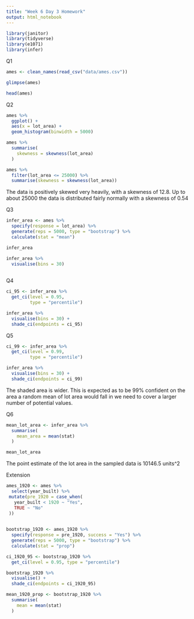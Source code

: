 ```yaml
---
title: "Week 6 Day 3 Homework"
output: html_notebook
---
```


```r
library(janitor)
library(tidyverse)
library(e1071)
library(infer)
```

Q1 

```r
ames <- clean_names(read_csv("data/ames.csv"))
```

```r
glimpse(ames)

head(ames)
```


Q2

```r
ames %>% 
  ggplot() +
  aes(x = lot_area) +
  geom_histogram(binwidth = 5000)
```

```r
ames %>% 
  summarise(
    skewness = skewness(lot_area)
  )
```
```r
ames %>% 
  filter(lot_area <= 25000) %>% 
  summarise(skewness = skewness(lot_area))
```

The data is positively skewed very heavily, with a skewness of 12.8. Up to about
25000 the data is distributed fairly normally with a skewness of 0.54


Q3

```r

infer_area <- ames %>%
  specify(response = lot_area) %>% 
  generate(reps = 5000, type = "bootstrap") %>% 
  calculate(stat = "mean")

infer_area

```

```r
infer_area %>% 
  visualise(bins = 30)
  
```


Q4


```r
ci_95 <- infer_area %>% 
  get_ci(level = 0.95,
         type = "percentile")
```


```r
infer_area %>% 
  visualise(bins = 30) +
  shade_ci(endpoints = ci_95)
```


Q5

```r
ci_99 <- infer_area %>% 
  get_ci(level = 0.99,
         type = "percentile")
```


```r
infer_area %>% 
  visualise(bins = 30) +
  shade_ci(endpoints = ci_99)
```

The shaded area is wider. This is expected as to be 99% confident on the area a 
random mean of lot area would fall in we need to cover a larger number of potential
values.


Q6

```r
mean_lot_area <- infer_area %>% 
  summarise(
    mean_area = mean(stat)
  )

mean_lot_area
```

The point estimate of the lot area in the sampled data is 10146.5 units^2



Extension


```r
ames_1920 <- ames %>%
  select(year_built) %>% 
 mutate(pre_1920 = case_when(
   year_built < 1920 ~ "Yes",
   TRUE ~ "No"
 ))
  
```

```r
bootstrap_1920 <- ames_1920 %>% 
  specify(response = pre_1920, success = "Yes") %>% 
  generate(reps = 5000, type = "bootstrap") %>% 
  calculate(stat = "prop")
```

```r
ci_1920_95 <- bootstrap_1920 %>% 
  get_ci(level = 0.95, type = "percentile")
```

```r
bootstrap_1920 %>% 
  visualise() +
  shade_ci(endpoints = ci_1920_95)
```

```r
mean_1920_prop <- bootstrap_1920 %>% 
  summarise(
    mean = mean(stat)
  )
```

